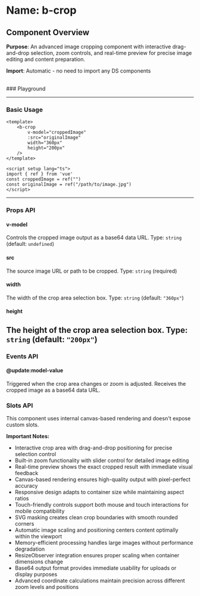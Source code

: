 
<Meta of={BCrop} />

# Name: b-crop
## Component Overview

**Purpose**: An advanced image cropping component with interactive drag-and-drop selection, zoom controls, and real-time preview for precise image editing and content preparation.

**Import**: Automatic - no need to import any DS components

<br />
### Playground

<Canvas of={BCrop.Primary} />
<Controls />

---

### Basic Usage

```vue
<template>
    <b-crop 
        v-model="croppedImage"
        :src="originalImage"
        width="360px"
        height="200px"
    />
</template>

<script setup lang="ts">
import { ref } from 'vue'
const croppedImage = ref("")
const originalImage = ref("/path/to/image.jpg")
</script>
```

<Canvas sourceState="none" of={BCrop.Primary} />

---

### Props API

#### v-model
Controls the cropped image output as a base64 data URL. Type: `string` (default: `undefined`)

#### src
The source image URL or path to be cropped. Type: `string` (required)

#### width
The width of the crop area selection box. Type: `string` (default: `"360px"`)

#### height
The height of the crop area selection box. Type: `string` (default: `"200px"`)
---

### Events API

#### @update:model-value
Triggered when the crop area changes or zoom is adjusted. Receives the cropped image as a base64 data URL.

### Slots API

This component uses internal canvas-based rendering and doesn't expose custom slots.

**Important Notes:**
- Interactive crop area with drag-and-drop positioning for precise selection control
- Built-in zoom functionality with slider control for detailed image editing
- Real-time preview shows the exact cropped result with immediate visual feedback
- Canvas-based rendering ensures high-quality output with pixel-perfect accuracy
- Responsive design adapts to container size while maintaining aspect ratios
- Touch-friendly controls support both mouse and touch interactions for mobile compatibility
- SVG masking creates clean crop boundaries with smooth rounded corners
- Automatic image scaling and positioning centers content optimally within the viewport
- Memory-efficient processing handles large images without performance degradation
- ResizeObserver integration ensures proper scaling when container dimensions change
- Base64 output format provides immediate usability for uploads or display purposes
- Advanced coordinate calculations maintain precision across different zoom levels and positions
